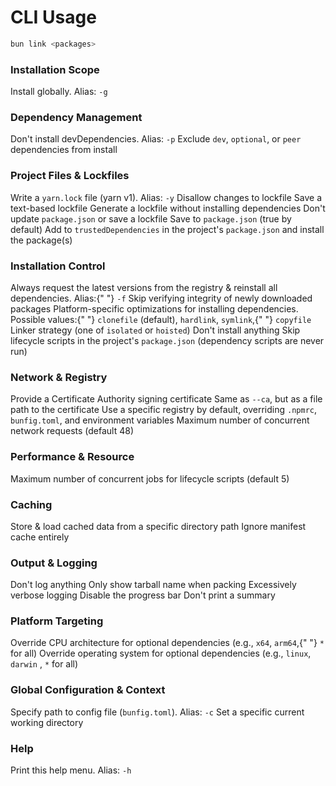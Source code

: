 # CLI Usage

```bash
bun link <packages>
```

### Installation Scope

<ParamField path="--global" type="boolean">
	Install globally. Alias: <code>-g</code>
</ParamField>

### Dependency Management

<ParamField path="--production" type="boolean">
	Don't install devDependencies. Alias: <code>-p</code>
</ParamField>

<ParamField path="--omit" type="string">
	Exclude <code>dev</code>, <code>optional</code>, or <code>peer</code> dependencies from install
</ParamField>

### Project Files &amp; Lockfiles

<ParamField path="--yarn" type="boolean">
	Write a <code>yarn.lock</code> file (yarn v1). Alias: <code>-y</code>
</ParamField>

<ParamField path="--frozen-lockfile" type="boolean">
	Disallow changes to lockfile
</ParamField>

<ParamField path="--save-text-lockfile" type="boolean">
	Save a text-based lockfile
</ParamField>

<ParamField path="--lockfile-only" type="boolean">
	Generate a lockfile without installing dependencies
</ParamField>

<ParamField path="--no-save" type="boolean">
	Don't update <code>package.json</code> or save a lockfile
</ParamField>

<ParamField path="--save" type="boolean" default="true">
	Save to <code>package.json</code> (true by default)
</ParamField>

<ParamField path="--trust" type="boolean">
	Add to <code>trustedDependencies</code> in the project's <code>package.json</code> and install the
	package(s)
</ParamField>

### Installation Control

<ParamField path="--force" type="boolean">
	Always request the latest versions from the registry &amp; reinstall all dependencies. Alias:{" "}
	<code>-f</code>
</ParamField>

<ParamField path="--no-verify" type="boolean">
	Skip verifying integrity of newly downloaded packages
</ParamField>

<ParamField path="--backend" type="string" default="clonefile">
	Platform-specific optimizations for installing dependencies. Possible values:{" "}
	<code>clonefile</code> (default), <code>hardlink</code>, <code>symlink</code>,{" "}
	<code>copyfile</code>
</ParamField>

<ParamField path="--linker" type="string">
	Linker strategy (one of <code>isolated</code> or <code>hoisted</code>)
</ParamField>

<ParamField path="--dry-run" type="boolean">
	Don't install anything
</ParamField>

<ParamField path="--ignore-scripts" type="boolean">
	Skip lifecycle scripts in the project's <code>package.json</code> (dependency scripts are never
	run)
</ParamField>

### Network &amp; Registry

<ParamField path="--ca" type="string">
	Provide a Certificate Authority signing certificate
</ParamField>

<ParamField path="--cafile" type="string">
	Same as <code>--ca</code>, but as a file path to the certificate
</ParamField>

<ParamField path="--registry" type="string">
	Use a specific registry by default, overriding <code>.npmrc</code>, <code>bunfig.toml</code>, and
	environment variables
</ParamField>

<ParamField path="--network-concurrency" type="number" default="48">
	Maximum number of concurrent network requests (default 48)
</ParamField>

### Performance &amp; Resource

<ParamField path="--concurrent-scripts" type="number" default="5">
	Maximum number of concurrent jobs for lifecycle scripts (default 5)
</ParamField>

### Caching

<ParamField path="--cache-dir" type="string">
	Store &amp; load cached data from a specific directory path
</ParamField>

<ParamField path="--no-cache" type="boolean">
	Ignore manifest cache entirely
</ParamField>

### Output &amp; Logging

<ParamField path="--silent" type="boolean">
	Don't log anything
</ParamField>

<ParamField path="--quiet" type="boolean">
	Only show tarball name when packing
</ParamField>

<ParamField path="--verbose" type="boolean">
	Excessively verbose logging
</ParamField>

<ParamField path="--no-progress" type="boolean">
	Disable the progress bar
</ParamField>

<ParamField path="--no-summary" type="boolean">
	Don't print a summary
</ParamField>

### Platform Targeting

<ParamField path="--cpu" type="string">
	Override CPU architecture for optional dependencies (e.g., <code>x64</code>, <code>arm64</code>,{" "}
	<code>*</code> for all)
</ParamField>

<ParamField path="--os" type="string">
	Override operating system for optional dependencies (e.g., <code>linux</code>, <code>darwin</code>
	, <code>*</code> for all)
</ParamField>

### Global Configuration &amp; Context

<ParamField path="--config" type="string">
	Specify path to config file (<code>bunfig.toml</code>). Alias: <code>-c</code>
</ParamField>

<ParamField path="--cwd" type="string">
	Set a specific current working directory
</ParamField>

### Help

<ParamField path="--help" type="boolean">
	Print this help menu. Alias: <code>-h</code>
</ParamField>
